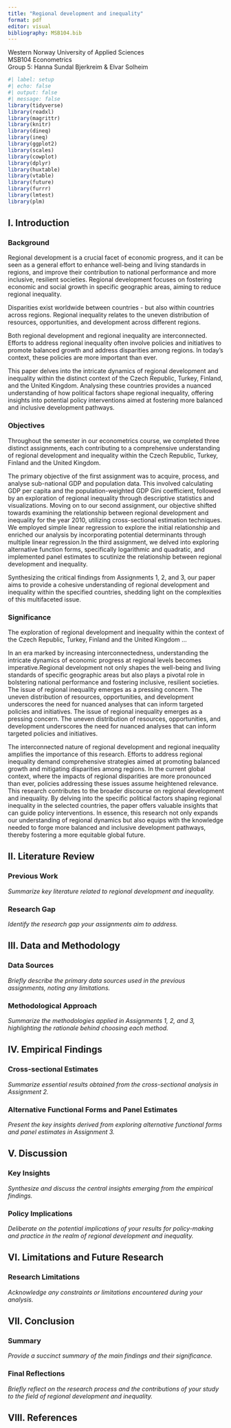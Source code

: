 ```yaml
---
title: "Regional development and inequality"
format: pdf
editor: visual
bibliography: MSB104.bib
---
```


Western Norway University of Applied Sciences\
MSB104 Econometrics\
Group 5: Hanna Sundal Bjerkreim & Elvar Solheim

```r
#| label: setup
#| echo: false
#| output: false
#| message: false
library(tidyverse)
library(readxl)
library(magrittr)
library(knitr)
library(dineq)
library(ineq)
library(ggplot2)
library(scales)
library(cowplot)
library(dplyr)
library(huxtable)
library(vtable)
library(future)
library(furrr)
library(lmtest)
library(plm)
```

## I. Introduction

### Background

Regional development is a crucial facet of economic progress, and it can be seen as a general effort to enhance well-being and living standards in regions, and improve their contribution to national performance and more inclusive, resilient societies.
Regional development focuses on fostering economic and social growth in specific geographic areas, aiming to reduce regional inequality.

Disparities exist worldwide between countries - but also within countries across regions.
Regional inequality relates to the uneven distribution of resources, opportunities, and development across different regions.

Both regional development and regional inequality are interconnected.
Efforts to address regional inequality often involve policies and initiatives to promote balanced growth and address disparities among regions.
In today's context, these policies are more important than ever.

This paper delves into the intricate dynamics of regional development and inequality within the distinct context of the Czech Republic, Turkey, Finland, and the United Kingdom.
Analysing these countries provides a nuanced understanding of how political factors shape regional inequality, offering insights into potential policy interventions aimed at fostering more balanced and inclusive development pathways.

### Objectives

Throughout the semester in our econometrics course, we completed three distinct assignments, each contributing to a comprehensive understanding of regional development and inequality within the Czech Republic, Turkey, Finland and the United Kingdom.

The primary objective of the first assignment was to acquire, process, and analyse sub-national GDP and population data.
This involved calculating GDP per capita and the population-weighted GDP Gini coefficient, followed by an exploration of regional inequality through descriptive statistics and visualizations.
Moving on to our second assignment, our objective shifted towards examining the relationship between regional development and inequality for the year 2010, utilizing cross-sectional estimation techniques.
We employed simple linear regression to explore the initial relationship and enriched our analysis by incorporating potential determinants through multiple linear regression.In the third assignment, we delved into exploring alternative function forms, specifically logarithmic and quadratic, and implemented panel estimates to scutinize the relationship between regional development and inequality.

Synthesizing the critical findings from Assignments 1, 2, and 3, our paper aims to provide a cohesive understanding of regional development and inequality within the specified countries, shedding light on the complexities of this multifaceted issue.

### Significance

The exploration of regional development and inequality within the context of the Czech Republic, Turkey, Finland and the United Kingdom ...

In an era marked by increasing interconnectedness, understanding the intricate dynamics of economic progress at regional levels becomes imperative.Regional development not only shapes the well-being and living standards of specific geographic areas but also plays a pivotal role in bolstering national performance and fostering inclusive, resilient societies.
The issue of regional inequality emerges as a pressing concern.
The uneven distribution of resources, opportunities, and development underscores the need for nuanced analyses that can inform targeted policies and initiatives.
The issue of regional inequality emerges as a pressing concern.
The uneven distribution of resources, opportunities, and development underscores the need for nuanced analyses that can inform targeted policies and initiatives.

The interconnected nature of regional development and regional inequality amplifies the importance of this research.
Efforts to address regional inequality demand comprehensive strategies aimed at promoting balanced growth and mitigating disparities among regions.
In the current global context, where the impacts of regional disparities are more pronounced than ever, policies addressing these issues assume heightened relevance.
This research contributes to the broader discourse on regional development and inequality.
By delving into the specific political factors shaping regional inequality in the selected countries, the paper offers valuable insights that can guide policy interventions.
In essence, this research not only expands our understanding of regional dynamics but also equips with the knowledge needed to forge more balanced and inclusive development pathways, thereby fostering a more equitable global future.

## II. Literature Review

### Previous Work

*Summarize key literature related to regional development and inequality.*

### Research Gap

*Identify the research gap your assignments aim to address.*

## III. Data and Methodology

### Data Sources

*Briefly describe the primary data sources used in the previous assignments, noting any limitations.*

### Methodological Approach

*Summarize the methodologies applied in Assignments 1, 2, and 3, highlighting the rationale behind choosing each method.*

## IV. Empirical Findings

### Cross-sectional Estimates

*Summarize essential results obtained from the cross-sectional analysis in Assignment 2.*

### Alternative Functional Forms and Panel Estimates

*Present the key insights derived from exploring alternative functional forms and panel estimates in Assignment 3.*

## V. Discussion

### Key Insights

*Synthesize and discuss the central insights emerging from the empirical findings.*

### Policy Implications

*Deliberate on the potential implications of your results for policy-making and practice in the realm of regional development and inequality.*

## VI. Limitations and Future Research

### Research Limitations

*Acknowledge any constraints or limitations encountered during your analysis.*

## VII. Conclusion

### Summary

*Provide a succinct summary of the main findings and their significance.*

### Final Reflections

*Briefly reflect on the research process and the contributions of your study to the field of regional development and inequality.*

## VIII. References
